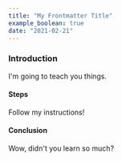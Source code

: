 ```yaml
---
title: "My Frontmatter Title"
example_boolean: true
date: "2021-02-21"
---
```


### Introduction

I'm going to teach you things.

#### Steps

Follow my instructions!

#### Conclusion

Wow, didn't you learn so much?